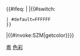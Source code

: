 <includeonly>{{#ifeq: {{{fg|}}} | {{{fg|-}}}
|{{#switch:{{{1}}}
 | #default=FFFFFF
 }}
|{{#invoke:SZM|getcolor}}}}</includeonly><noinclude>
[[Category:中国铁路运输颜色模板|粵]]
[[Category:深圳地铁色彩模板|色彩]]
{{Documentation}}
</noinclude>